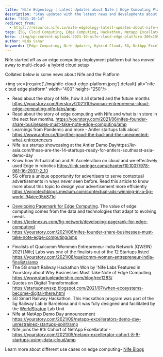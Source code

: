 ```yaml
---
title: 'Nife Edgeology | Latest Updates about Nife | Edge Computing Platform'
description: "Stay updated with the latest news and developments about Nife, an edge computing platform that has evolved into a multi-cloud hybrid setup. Discover our recent achievements, partnerships, and insights into the future of edge computing and hybrid cloud technology."
date: "2021-10-14"
redirect_from: 
  - https://resource.nife.io/nife-edgeology-latest-updates-about-nife-edge-computing-platform/
tags: [5G, Cloud Computing, Edge Computing, Hackathon, Netapp Excellator, News, QWEIN, Robotics, Smart Railway, Yourstory]
hero: ./img/wp-content-uploads-2021-10-nife-cloud-edge-platform-300x159.jpg
author: Nida Sahar
keywords: [Edge Computing, Nife Updates, Hybrid Cloud, 5G, NetApp Excellator, QWEIN, Robotics, Smart Railway, News]
---
```


Nife started off as an edge computing deployment platform but has moved away to multi-cloud- a hybrid cloud setup

Collated below is some news about Nife and the Platform


<img src={require('./img/nife-cloud-edge-platform.jpeg').default} alt="nife cloud edge platform" width="400" height="250"/>
<br/>


 

- Read about the story of Nife, how it all started and the future months https://yourstory.com/herstory/2021/10/woman-entrepreneur-cloud-edge-computing-nife-labs/amp 
- Read about the story of edge computing with Nife and what is in store in the next few months. https://yourstory.com/2021/06/nifes-founder-share-businesses-must-take-note-edge-computing/amp
- Learnings from Pandemic and more - Antler startups talk about https://www.antler.co/blog/the-good-the-bad-and-the-unexpected-what-entrepreneurs
- Nife is a startup showcasing at the Antler Demo Dayhttps://kr-asia.com/these-are-the-14-startups-ready-for-antlers-southeast-asia-demo-day
- Know how Virtualization and AI Acceleration on cloud and we effectively used Edge in robotics https://link.springer.com/chapter/10.1007/978-981-16-2937-2_10
- 5G offers a unique opportunity for advertisers to serve contextual advertisements in ways never seen before. Read this article to know more about this topic to design your advertisement more efficiently https://wiprotechblogs.medium.com/contextual-ads-winning-in-a-5g-world-94dee05b871d

* [Developing Pagemark for Edge Computing](/blog/develop-digital-first-culture-edge-computing-applications/). The value of edge computing comes from the data and technologies that adapt to evolving needs.
* https://tecknexus.com/5g-network/developing-pagerank-for-edge-computing/
* https://yourstory.com/2021/06/nifes-founder-share-businesses-must-take-note-edge-computing/amp

- Finalists of Qualcomm Wommen Entrepreneur India Network (QWEIN) 2021 [Nife] Labs was one of the finalists out of the 12 Startups listed https://yourstory.com/2021/08/qualcomm-women-entrepreneur-india-finalists/amp
- The 5G smart Railway Hackathon Won by 'Nife Labs'Featured in Yourstory about Why Businesses Must Take Note of Edge Computing https://www.startupleadership.com/blog/rec1283/
- Quotes on Digital Transformation https://startupnewsxp.blogspot.com/2021/07/when-ecosystems-become-digital-there.html
- 5G Smart Railway Hackathon. This Hackathon program was part of the 5g Railway Lab in Barcelona and it was fully designed and facilitated by the [WorldStratup](https://www.wearechangemakers.org/worldstartup) Lab Unit 
- Nife at NetApp Demo Day announcement https://yourstory.com/2021/09/netapp-excellerators-demo-day-unrestrained-startups-spirit/amp
- Nife joins the 8th Cohort of NetApp Excellarator - https://yourstory.com/2021/05/netapp-excellerator-cohort-8-8-startups-using-data-cloud/amp

Learn more about different use cases on edge computing- [Nife Blogs](https://docs.nife.io/blog/)
